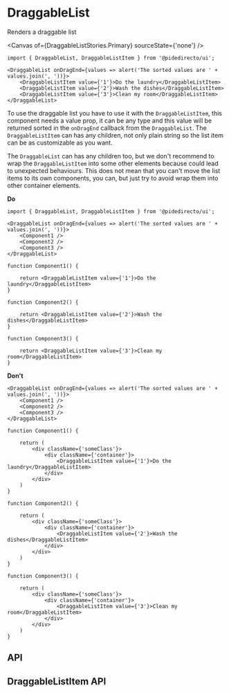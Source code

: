 

<Meta of={DraggableListStories} />

# DraggableList
Renders a draggable list

<Canvas of={DraggableListStories.Primary} sourceState={'none'} />

```tsx
import { DraggableList, DraggableListItem } from '@pidedirecto/ui';

<DraggableList onDragEnd={values => alert('The sorted values are ' + values.join(', '))}>
    <DraggableListItem value={'1'}>Do the laundry</DraggableListItem>
    <DraggableListItem value={'2'}>Wash the dishes</DraggableListItem>
    <DraggableListItem value={'3'}>Clean my room</DraggableListItem>
</DraggableList>
```

To use the draggable list you have to use it with the `DraggableListItem`, this component needs a value prop, it can be any type and this value will be returned sorted in the `onDragEnd` callback from the `DraggableList`.
The `DraggableListItem` can has any children, not only plain string so the list item can be as customizable as you want.

The `DraggableList` can has any children too, but we don't recommend to wrap the `DraggableListItem` into some other elements because could lead to unexpected behaviours.
This does not mean that you can't move the list items to its own components, you can, but just try to avoid wrap them into other container elements.

**Do**
```tsx
import { DraggableList, DraggableListItem } from '@pidedirecto/ui';

<DraggableList onDragEnd={values => alert('The sorted values are ' + values.join(', '))}>
    <Component1 />
    <Component2 />
    <Component3 />
</DraggableList>

function Component1() {

    return <DraggableListItem value={'1'}>Do the laundry</DraggableListItem>
}

function Component2() {

    return <DraggableListItem value={'2'}>Wash the dishes</DraggableListItem>
}

function Component3() {

    return <DraggableListItem value={'3'}>Clean my room</DraggableListItem>
}
```

**Don't**
```tsx
<DraggableList onDragEnd={values => alert('The sorted values are ' + values.join(', '))}>
    <Component1 />
    <Component2 />
    <Component3 />
</DraggableList>

function Component1() {

    return (
        <div className={'someClass'}>
            <div className={'container'}>
                <DraggableListItem value={'1'}>Do the laundry</DraggableListItem>
            </div>
        </div>
    )
}

function Component2() {

    return (
        <div className={'someClass'}>
            <div className={'container'}>
                <DraggableListItem value={'2'}>Wash the dishes</DraggableListItem>
            </div>
        </div>
    )
}

function Component3() {

    return (
        <div className={'someClass'}>
            <div className={'container'}>
                <DraggableListItem value={'3'}>Clean my room</DraggableListItem>
            </div>
        </div>
    )
}
```


## API

<ArgTypes of={DraggableListStories} />

## DraggableListItem API

<ArgTypes of={DraggableListItemStories} />

